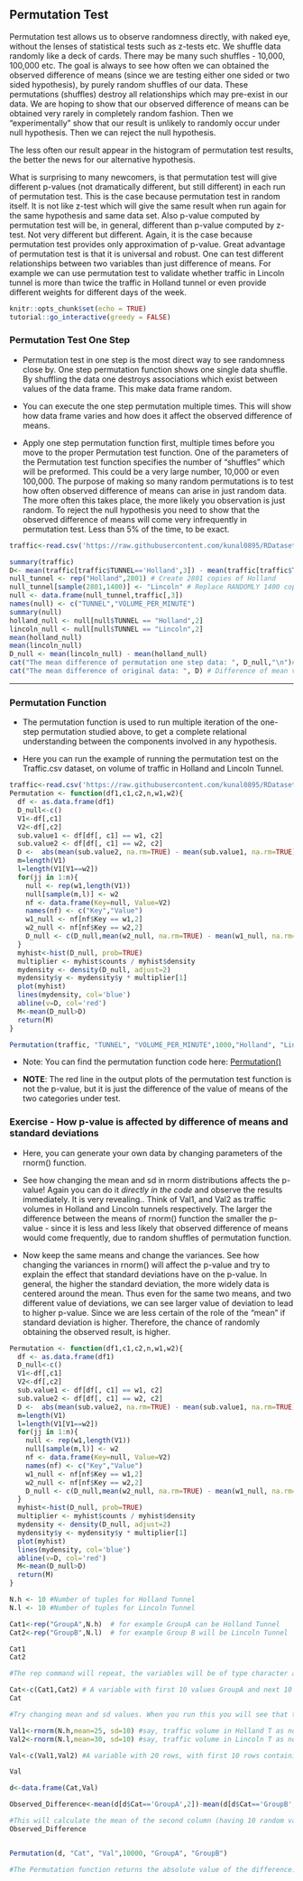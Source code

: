 ## Permutation Test {#permtest}

<script src="files/js/dcl.js"></script>


Permutation test allows us to observe randomness directly, with naked eye, without the lenses of statistical tests such as z-tests etc. We shuffle data randomly like a deck of cards. There may be many such shuffles - 10,000, 100,000 etc. The goal is always to see how often we can obtained the observed difference of means (since we are testing either one sided or two sided hypothesis), by purely random shuffles of our data. These permutations (shuffles) destroy all relationships which may pre-exist in our data. We are hoping to show that our observed difference of means can be obtained very rarely in completely random fashion. Then we "experimentally" show that our result is unlikely to randomly occur under null hypothesis. Then we can reject the null hypothesis.

The less often our result appear in the histogram of permutation test results, the better the news for our alternative hypothesis. 


What is surprising to many newcomers, is that permutation test will give different p-values (not dramatically different, but still different) in each run of permutation test. This is the case because permutation test in random itself. It is not like z-test which will give the same result when run again for the same hypothesis and same data set. Also p-value computed by permutation test will be, in general, different than p-value computed by z-test. Not very different but different. Again, it is the case because permutation test provides only approximation of p-value. Great advantage of permutation test is that it is universal and robust. One can test different relationships between two variables than just difference of means. For example we can use permutation test to validate whether traffic in Lincoln tunnel is more than twice the traffic in Holland tunnel or even provide different weights for different days of the week.


```{r, include=FALSE}
knitr::opts_chunk$set(echo = TRUE)
tutorial::go_interactive(greedy = FALSE)
```


### Permutation Test One Step {#permonestep}

- Permutation test in one step  is the most direct way to see randomness close by. One step permutation function shows one single data shuffle. By shuffling the data one destroys associations which exist between values of the data frame. This make data frame random. 

- You can execute the one step permutation multiple times. This will show how data frame varies and how does it affect the observed difference of means.

- Apply one step permutation function first, multiple times before you move to the proper Permutation test function. One of the parameters of the Permutation test function
specifies the number of "shuffles" which will be preformed. This could be a very large number, 10,000 or even 100,000. The purpose of making so many random permutations is to test how often observed difference of means can arise in just random data. The more often this takes place, the more likely you observation is just random. To reject the null hypothesis you need to show that the observed difference of means will come very infrequently in permutation test. Less than 5% of the time, to be exact.



```{r ,tut=TRUE,ex="permutationtestonestep",type="pre-exercise-code"}
traffic<-read.csv('https://raw.githubusercontent.com/kunal0895/RDatasets/master/TRAFFIC.csv')
```

```{r ,tut=TRUE,ex="permutationtestonestep",type="sample-code"}
summary(traffic)
D<- mean(traffic[traffic$TUNNEL=='Holland',3]) - mean(traffic[traffic$TUNNEL=='Lincoln',3])
null_tunnel <- rep("Holland",2801) # Create 2801 copies of Holland 
null_tunnel[sample(2801,1400)] <- "Lincoln" # Replace RANDOMLY 1400 copies with Lincoln
null <- data.frame(null_tunnel,traffic[,3])
names(null) <- c("TUNNEL","VOLUME_PER_MINUTE")
summary(null)
holland_null <- null[null$TUNNEL == "Holland",2]
lincoln_null <- null[null$TUNNEL == "Lincoln",2]
mean(holland_null)
mean(lincoln_null)
D_null <- mean(lincoln_null) - mean(holland_null)
cat("The mean difference of permutation one step data: ", D_null,"\n")# Calculate the difference between the mean of the random data.
cat("The mean difference of original data: ", D) # Difference of mean value of original data.
```

---

### Permutation Function {#permfunction}

- The permutation function is used to run multiple iteration of the one-step permutation studied above, to get a complete relational understanding between the components involved in any hypothesis. 

- Here you can run the example of running the permutation test on the Traffic.csv dataset, on volume of traffic in Holland and Lincoln Tunnel.



```{r,tut=TRUE,ex="permutationtestfunction",type="pre-exercise-code"}
traffic<-read.csv('https://raw.githubusercontent.com/kunal0895/RDatasets/master/TRAFFIC.csv')
Permutation <- function(df1,c1,c2,n,w1,w2){
  df <- as.data.frame(df1)
  D_null<-c()
  V1<-df[,c1]
  V2<-df[,c2]
  sub.value1 <- df[df[, c1] == w1, c2]
  sub.value2 <- df[df[, c1] == w2, c2]
  D <-  abs(mean(sub.value2, na.rm=TRUE) - mean(sub.value1, na.rm=TRUE))
  m=length(V1)
  l=length(V1[V1==w2])
  for(jj in 1:n){
    null <- rep(w1,length(V1))
    null[sample(m,l)] <- w2
    nf <- data.frame(Key=null, Value=V2)
    names(nf) <- c("Key","Value")
    w1_null <- nf[nf$Key == w1,2]
    w2_null <- nf[nf$Key == w2,2]
    D_null <- c(D_null,mean(w2_null, na.rm=TRUE) - mean(w1_null, na.rm=TRUE))
  }
  myhist<-hist(D_null, prob=TRUE)
  multiplier <- myhist$counts / myhist$density
  mydensity <- density(D_null, adjust=2)
  mydensity$y <- mydensity$y * multiplier[1]
  plot(myhist)
  lines(mydensity, col='blue')
  abline(v=D, col='red')
  M<-mean(D_null>D)
  return(M)
}

```


```{r,tut=TRUE,ex="permutationtestfunction",type="sample-code",height=700}

Permutation(traffic, "TUNNEL", "VOLUME_PER_MINUTE",1000,"Holland", "Lincoln")

```


- Note: You can find the permutation function code here: [Permutation()](https://raw.githubusercontent.com/devanshagr/PermutationTestSecond/master/R/hello.R)

- **NOTE**: The red line in the output plots of the permutation test function is not the p-value, but it is just the difference of the value of means of the two categories under test. 


### Exercise - How p-value is affected by difference of means and standard deviations {#aniceexample}

- Here, you can generate your own data by changing parameters of the rnorm() function. 

- See how changing the mean and sd in rnorm distributions affects the p-value! 
Again you can do it *directly in the code* and observe the results immediately.
It is very revealing.. Think of Val1, and Val2 as traffic volumes in Holland and Lincoln tunnels respectively.  The larger the difference between the means of rnorm() function the smaller the p-value - since it is less and less likely that observed difference of means would come frequently, due to random shuffles of permutation function.  
- Now keep the same means and change the variances. See how changing the variances in rnorm() will affect the p-value and try to explain the effect that standard deviations have on the p-value. In general, the higher the standard deviation, the more widely data is centered around the mean. Thus even for the same two means, and two different value of deviations, we can see larger value of deviation to lead to higher p-value. Since we are less certain of the role of the "mean"  if standard deviation is higher. Therefore, the chance of randomly obtaining the observed result, is higher.



```{r,tut=TRUE,ex="permutationniceexample",type="pre-exercise-code"}

Permutation <- function(df1,c1,c2,n,w1,w2){
  df <- as.data.frame(df1)
  D_null<-c()
  V1<-df[,c1]
  V2<-df[,c2]
  sub.value1 <- df[df[, c1] == w1, c2]
  sub.value2 <- df[df[, c1] == w2, c2]
  D <-  abs(mean(sub.value2, na.rm=TRUE) - mean(sub.value1, na.rm=TRUE))
  m=length(V1)
  l=length(V1[V1==w2])
  for(jj in 1:n){
    null <- rep(w1,length(V1))
    null[sample(m,l)] <- w2
    nf <- data.frame(Key=null, Value=V2)
    names(nf) <- c("Key","Value")
    w1_null <- nf[nf$Key == w1,2]
    w2_null <- nf[nf$Key == w2,2]
    D_null <- c(D_null,mean(w2_null, na.rm=TRUE) - mean(w1_null, na.rm=TRUE))
  }
  myhist<-hist(D_null, prob=TRUE)
  multiplier <- myhist$counts / myhist$density
  mydensity <- density(D_null, adjust=2)
  mydensity$y <- mydensity$y * multiplier[1]
  plot(myhist)
  lines(mydensity, col='blue')
  abline(v=D, col='red')
  M<-mean(D_null>D)
  return(M)
}
```


```{r,tut=TRUE,ex="permutationniceexample",type="sample-code",height=700}

N.h <- 10 #Number of tuples for Holland Tunnel
N.l <- 10 #Number of tuples for Lincoln Tunnel

Cat1<-rep("GroupA",N.h)  # for example GroupA can be Holland Tunnel
Cat2<-rep("GroupB",N.l)  # for example Group B will be Lincoln Tunnel

Cat1
Cat2

#The rep command will repeat, the variables will be of type character and will contain 10 values each.

Cat<-c(Cat1,Cat2) # A variable with first 10 values GroupA and next 10 values GroupB
Cat

#Try changing mean and sd values. When you run this you will see that the difference is sometimes negative #or sometimes positive.

Val1<-rnorm(N.h,mean=25, sd=10) #say, traffic volume in Holland T as normal distribution with mean and sd
Val2<-rnorm(N.l,mean=30, sd=10) #say, traffic volume in Lincoln T as normal distribution with mean and sd

Val<-c(Val1,Val2) #A variable with 20 rows, with first 10 rows containing 10 random normal values of Val1 #and the next 10 values of Val2

Val

d<-data.frame(Cat,Val)

Observed_Difference<-mean(d[d$Cat=='GroupA',2])-mean(d[d$Cat=='GroupB',2])

#This will calculate the mean of the second column (having 10 random values for each group), and the mean of groupB values is subtracted from the mean of groupA values, which will give you the value of the difference of the mean.
Observed_Difference


Permutation(d, "Cat", "Val",10000, "GroupA", "GroupB")

#The Permutation function returns the absolute value of the difference. So the red line is the absolute value of the observed difference. You will see a histogram having a normal distribution with a red showing the observed difference.
```
